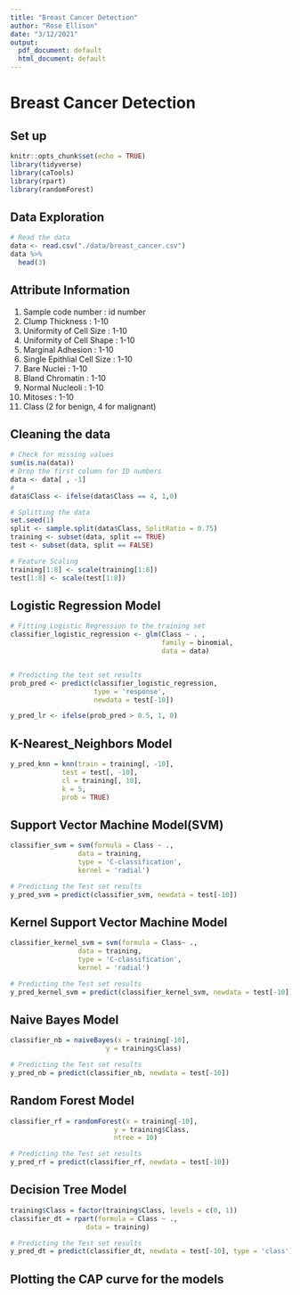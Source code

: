 ```yaml
---
title: "Breast Cancer Detection"
author: "Rose Ellison"
date: "3/12/2021"
output:
  pdf_document: default
  html_document: default
---
```


# Breast Cancer Detection

## Set up
```r
knitr::opts_chunk$set(echo = TRUE)
library(tidyverse)
library(caTools)
library(rpart)
library(randomForest)
```


## Data Exploration
```r
# Read the data
data <- read.csv("./data/breast_cancer.csv")
data %>% 
  head(3)
```

## Attribute Information
1. Sample code number : id number
2. Clump Thickness : 1-10
3. Uniformity of Cell Size : 1-10
4. Uniformity of Cell Shape : 1-10
5. Marginal Adhesion : 1-10
6. Single Epithlial Cell Size : 1-10
7. Bare Nuclei : 1-10
8. Bland Chromatin : 1-10
9. Normal Nucleoli : 1-10
10. Mitoses : 1-10
11. Class (2 for benign, 4 for malignant)

## Cleaning the data
```r
# Check for missing values
sum(is.na(data))
# Drop the first column for ID numbers
data <- data[ , -1]
# 
data$Class <- ifelse(data$Class == 4, 1,0)
```


```r
# Splitting the data
set.seed(1)
split <- sample.split(data$Class, SplitRatio = 0.75)
training <- subset(data, split == TRUE)
test <- subset(data, split == FALSE)

# Feature Scaling
training[1:8] <- scale(training[1:8])
test[1:8] <- scale(test[1:8])
```

## Logistic Regression Model
```r

# Fitting Logistic Regression to the training set
classifier_logistic_regression <- glm(Class ~ . ,
                                      family = binomial,
                                      data = data)


# Predicting the test set results
prob_pred <- predict(classifier_logistic_regression, 
                     type = 'response', 
                     newdata = test[-10])

y_pred_lr <- ifelse(prob_pred > 0.5, 1, 0)
```


## K-Nearest_Neighbors Model
```r
y_pred_knn = knn(train = training[, -10],
             test = test[, -10],
             cl = training[, 10],
             k = 5,
             prob = TRUE)
```

## Support Vector Machine Model(SVM)
```r
classifier_svm = svm(formula = Class ~ .,
                 data = training,
                 type = 'C-classification',
                 kernel = 'radial')

# Predicting the Test set results
y_pred_svm = predict(classifier_svm, newdata = test[-10])
```

## Kernel Support Vector Machine Model
```r
classifier_kernel_svm = svm(formula = Class~ .,
                 data = training,
                 type = 'C-classification',
                 kernel = 'radial')

# Predicting the Test set results
y_pred_kernel_svm = predict(classifier_kernel_svm, newdata = test[-10])
```

## Naive Bayes Model
```r
classifier_nb = naiveBayes(x = training[-10],
                        y = training$Class)

# Predicting the Test set results
y_pred_nb = predict(classifier_nb, newdata = test[-10])
```


## Random Forest Model
```r
classifier_rf = randomForest(x = training[-10],
                          y = training$Class,
                          ntree = 10)

# Predicting the Test set results
y_pred_rf = predict(classifier_rf, newdata = test[-10])
```


## Decision Tree Model
```r
training$Class = factor(training$Class, levels = c(0, 1))
classifier_dt = rpart(formula = Class ~ .,
                   data = training)

# Predicting the Test set results
y_pred_dt = predict(classifier_dt, newdata = test[-10], type = 'class')
```

## Plotting the CAP curve for the models
```r

```

